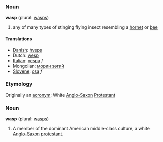===Noun===
'''wasp''' (plural: [[wasps]])

# any of many types of stinging flying insect resembling a [[hornet]] or [[bee]]

====Translations====
*[[Danish]]: [[hveps]]
*Dutch: [[wesp]]
*[[Italian]]: [[vespa]] ''f''
*Mongolian: [[морин зөгий]]
*[[Slovene]]: [[osa]] ''f''

===Etymology===
Originally an [[acronym]]: White [[Anglo-Saxon]] [[Protestant]]

===Noun===
'''wasp''' (plural: [[wasps]])

# A member of the dominant American middle-class culture, a white [[Anglo-Saxon]] [[protestant]].